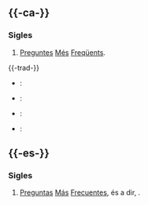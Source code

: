 == {{-ca-}} ==
{{ca-pron|or=/ˌpeˈe.məˌe.fə/|occ=/ˌpeˈe.maˌe.fa/}}

=== Sigles ===
{{lema|ca|sigles|g=f}}

# [[preguntes|Preguntes]] [[més|Més]] [[freqüents|Freqüents]].

{{-trad-}}
{{inici}}
* {{en}} : {{trad|en|FAQ}}
* {{es}} : {{trad|es|PMF|f}}
{{mig}}
* {{fi}} : {{trad|fi|UKK}}
* {{fr}} : {{trad|fr|FAQ|f}}
{{final}}

== {{-es-}} ==
{{es-pron|/ˌpeˈe.meˌe.fe/}}

=== Sigles ===
{{lema|es|sigles|g=f}}

# [[preguntas|Preguntas]] [[más|Más]] [[frecuentes|Frecuentes]], és a dir, {{e|ca|PMF}}.

